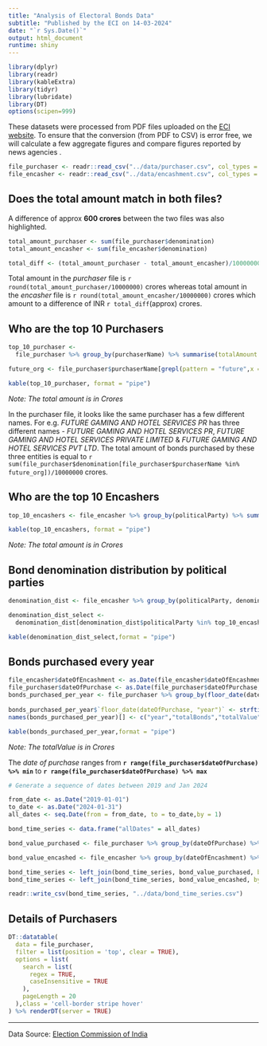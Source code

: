 ```yaml
---
title: "Analysis of Electoral Bonds Data"
subtitle: "Published by the ECI on 14-03-2024"
date: "`r Sys.Date()`"
output: html_document
runtime: shiny
---
```


```r
library(dplyr)
library(readr)
library(kableExtra)
library(tidyr)
library(lubridate)
library(DT)
options(scipen=999)
```

These datasets were processed from PDF files uploaded on the [ECI website](https://www.eci.gov.in/disclosure-of-electoral-bonds). To ensure that the conversion (from PDF to CSV) is error free, we will calculate a few aggregate figures and compare figures reported by news agencies .

```r

file_purchaser <- readr::read_csv("../data/purchaser.csv", col_types = cols())
file_encasher <- readr::read_csv("../data/encashment.csv", col_types = cols())

```


## Does the total amount match in both files?

A difference of approx **600 crores** between the two files was also highlighted. 

```r

total_amount_purchaser <- sum(file_purchaser$denomination)
total_amount_encasher <- sum(file_encasher$denomination)

total_diff <- (total_amount_purchaser - total_amount_encasher)/10000000
```

Total amount in the _purchaser_ file is `r round(total_amount_purchaser/10000000)` crores whereas total amount in the _encasher_ file is `r round(total_amount_encasher/10000000)` crores which amount to a difference of INR `r total_diff`(approx) crores.

## Who are the top 10 Purchasers

```r
top_10_purchaser <-
  file_purchaser %>% group_by(purchaserName) %>% summarise(totalAmount = round(sum(denomination)/10000000)) %>% arrange(desc(totalAmount)) %>% head(10)

future_org <- file_purchaser$purchaserName[grepl(pattern = "future",x = file_purchaser$purchaserName,ignore.case = TRUE)] %>% unique()

kable(top_10_purchaser, format = "pipe")
```
_Note: The total amount is in Crores_

In the purchaser file, it looks like the same purchaser has a few different names. 
For e.g. _FUTURE GAMING AND HOTEL SERVICES PR_ has three different names - _FUTURE GAMING AND HOTEL SERVICES PR_, _FUTURE GAMING AND HOTEL SERVICES PRIVATE LIMITED_ & _FUTURE GAMING AND HOTEL SERVICES PVT LTD_. The total amount of bonds purchased by these three entities is equal to `r sum(file_purchaser$denomination[file_purchaser$purchaserName %in% future_org])/10000000` crores.


## Who are the top 10 Encashers

```r
top_10_encashers <- file_encasher %>% group_by(politicalParty) %>% summarise(totalAmount = round(sum(denomination)/10000000)) %>% arrange(desc(totalAmount)) %>% head(10)

kable(top_10_encashers, format = "pipe")

```

_Note: The total amount is in Crores_


## Bond denomination distribution by political parties

```r

denomination_dist <- file_encasher %>% group_by(politicalParty, denomination) %>% summarise(totalBonds=n()) %>% pivot_wider(names_from = denomination,values_from = totalBonds) %>% mutate(totalBonds = rowSums(across(where(is.numeric)),na.rm=TRUE))

denomination_dist_select <-
  denomination_dist[denomination_dist$politicalParty %in% top_10_encashers$politicalParty, ] %>% arrange(desc(totalBonds)) %>% head(5)

kable(denomination_dist_select,format = "pipe")

```

## Bonds purchased every year

```r

file_encasher$dateOfEncashment <- as.Date(file_encasher$dateOfEncashment,format = "%d/%b/%Y")
file_purchaser$dateOfPurchase <- as.Date(file_purchaser$dateOfPurchase,format = "%d/%b/%Y")
bonds_purchased_per_year <- file_purchaser %>% group_by(floor_date(dateOfPurchase,"year")) %>% summarise(totalBonds = n(),
                                                                                                         totalValue = round(sum(denomination)/10000000))
bonds_purchased_per_year$`floor_date(dateOfPurchase, "year")` <- strftime(bonds_purchased_per_year$`floor_date(dateOfPurchase, "year")`,"%Y")
names(bonds_purchased_per_year)[] <- c("year","totalBonds","totalValue")

kable(bonds_purchased_per_year,format = "pipe")

```

_Note: The totalValue is in Crores_

The _date of purchase_ ranges from **`r range(file_purchaser$dateOfPurchase) %>% min`** to **`r range(file_purchaser$dateOfPurchase) %>% max`**

```r

# Generate a sequence of dates between 2019 and Jan 2024

from_date <- as.Date("2019-01-01")
to_date <- as.Date("2024-01-31")
all_dates <- seq.Date(from = from_date, to = to_date,by = 1)

bond_time_series <- data.frame("allDates" = all_dates)

bond_value_purchased <- file_purchaser %>% group_by(dateOfPurchase) %>% summarise(valuePurchased = round(sum(denomination)/10000000))

bond_value_encashed <- file_encasher %>% group_by(dateOfEncashment) %>% summarise(valueEncashed = round(sum(denomination)/10000000))

bond_time_series <- left_join(bond_time_series, bond_value_purchased, by=c("allDates"="dateOfPurchase"))
bond_time_series <- left_join(bond_time_series, bond_value_encashed, by=c("allDates"="dateOfEncashment"))

readr::write_csv(bond_time_series, "../data/bond_time_series.csv")
```

## Details of Purchasers

```r

DT::datatable(
  data = file_purchaser,
  filter = list(position = 'top', clear = TRUE),
  options = list(
    search = list(
      regex = TRUE,
      caseInsensitive = TRUE
    ),
    pageLength = 20
  ),class = 'cell-border stripe hover'
) %>% renderDT(server = TRUE)

```



---

Data Source: [Election Commission of India](https://www.eci.gov.in/disclosure-of-electoral-bonds)
